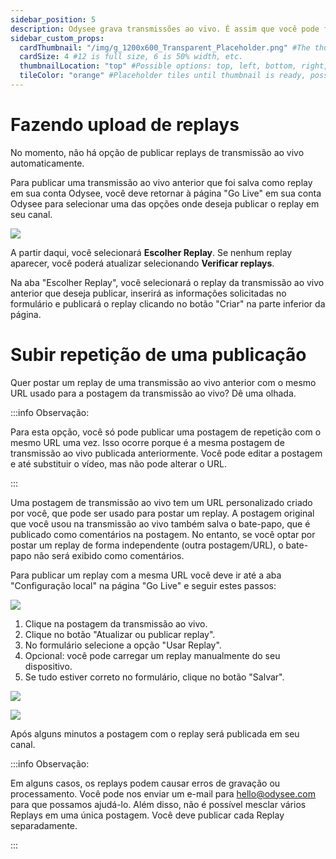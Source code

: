---
sidebar_position: 5
description: Odysee grava transmissões ao vivo. É assim que você pode fazer o upload.
sidebar_custom_props:
  cardThumbnail: "/img/g_1200x600_Transparent_Placeholder.png" #The thumbnail on the category card.
  cardSize: 4 #12 is full size, 6 is 50% width, etc.
  thumbnailLocation: "top" #Possible options: top, left, bottom, right, none
  tileColor: "orange" #Placeholder tiles until thumbnail is ready, possible options: blue, cream, darkpurple, lightpurple, mauve, orange, pink, none
---

# Fazendo upload de replays

No momento, não há opção de publicar replays de transmissão ao vivo automaticamente.

Para publicar uma transmissão ao vivo anterior que foi salva como replay em sua conta Odysee, você deve retornar à página "Go Live" em sua conta Odysee para selecionar uma das opções onde deseja publicar o replay em seu canal.

![](/img/en/category-livestreaming11.png)

A partir daqui, você selecionará **Escolher Replay**. Se nenhum replay aparecer, você poderá atualizar selecionando **Verificar replays**.

Na aba "Escolher Replay", você selecionará o replay da transmissão ao vivo anterior que deseja publicar, inserirá as informações solicitadas no formulário e publicará o replay clicando no botão "Criar" na parte inferior da página.

# Subir repetição de uma publicação

Quer postar um replay de uma transmissão ao vivo anterior com o mesmo URL usado para a postagem da transmissão ao vivo? Dê uma olhada.

:::info Observação:

Para esta opção, você só pode publicar uma postagem de repetição com o mesmo URL uma vez. Isso ocorre porque é a mesma postagem de transmissão ao vivo publicada anteriormente. Você pode editar a postagem e até substituir o vídeo, mas não pode alterar o URL.

:::

Uma postagem de transmissão ao vivo tem um URL personalizado criado por você, que pode ser usado para postar um replay. A postagem original que você usou na transmissão ao vivo também salva o bate-papo, que é publicado como comentários na postagem. No entanto, se você optar por postar um replay de forma independente (outra postagem/URL), o bate-papo não será exibido como comentários.

Para publicar um replay com a mesma URL você deve ir até a aba "Configuração local" na página "Go Live" e seguir estes passos:

![](https://thumbs.odycdn.com/b17f6832fb4e77e63718a649cccf5f17.webp)

1. Clique na postagem da transmissão ao vivo.
2. Clique no botão "Atualizar ou publicar replay".
3. No formulário selecione a opção "Usar Replay".
4. Opcional: você pode carregar um replay manualmente do seu dispositivo.
5. Se tudo estiver correto no formulário, clique no botão "Salvar".

![](https://thumbs.odycdn.com/29de2849511dae624eae40a2e2bc426f.webp)

![](https://thumbs.odycdn.com/f2a229180dd741f335537d8e5a82cffa.webp)

Após alguns minutos a postagem com o replay será publicada em seu canal.

:::info Observação:

Em alguns casos, os replays podem causar erros de gravação ou processamento. Você pode nos enviar um e-mail para hello@odysee.com para que possamos ajudá-lo. Além disso, não é possível mesclar vários Replays em uma única postagem. Você deve publicar cada Replay separadamente.

:::